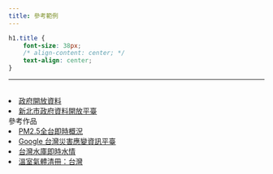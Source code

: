 ```yaml
---
title: 參考範例
---
```

```css
h1.title {
    font-size: 38px;
    /* align-content: center; */
    text-align: center;
}
```
___


<br>
<li> [政府開放資料](https://data.gov.tw/) </li>
<li> [新北市政府資料開放平臺](http://data.ntpc.gov.tw/)</li>

<div class="title"> 參考作品 </div>
<li> [PM2.5全台即時概況](https://env.healthinfo.tw/air/)</li>
<li> [Google 台灣災害應變資訊平臺](https://env.healthinfo.tw/air/)</li>
<li> [台灣水庫即時水情](https://water.taiwanstat.com/)</li>
<li> [溫室氣體清冊：台灣](http://muyueh.com/30/co2/show.html)</li>




